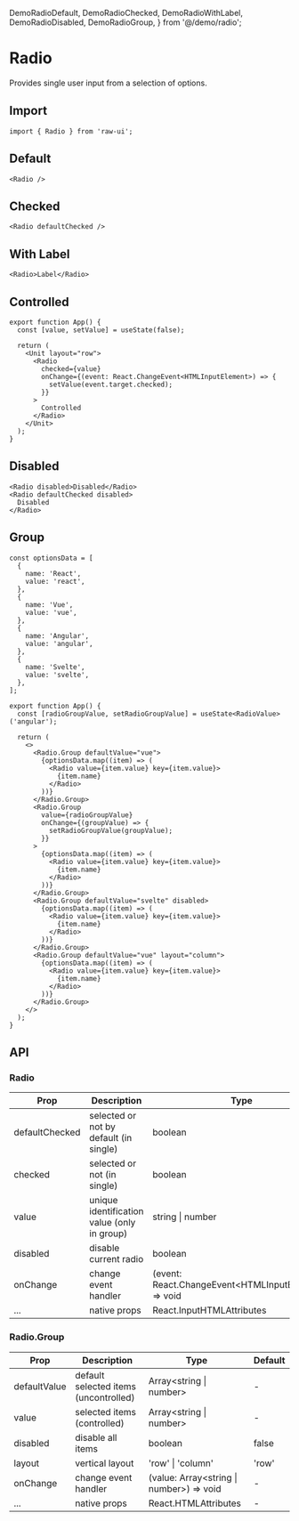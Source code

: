  DemoRadioDefault,
  DemoRadioChecked,
  DemoRadioWithLabel,
  DemoRadioDisabled,
  DemoRadioGroup,
} from '@/demo/radio';

# Radio

Provides single user input from a selection of options.

## Import

```tsx
import { Radio } from 'raw-ui';
```

## Default

<DemoRadioDefault />

```tsx
<Radio />
```

## Checked

<DemoRadioChecked />

```tsx
<Radio defaultChecked />
```

## With Label

<DemoRadioWithLabel />

```tsx
<Radio>Label</Radio>
```

## Controlled

```tsx
export function App() {
  const [value, setValue] = useState(false);

  return (
    <Unit layout="row">
      <Radio
        checked={value}
        onChange={(event: React.ChangeEvent<HTMLInputElement>) => {
          setValue(event.target.checked);
        }}
      >
        Controlled
      </Radio>
    </Unit>
  );
}
```

## Disabled

<DemoRadioDisabled />

```tsx
<Radio disabled>Disabled</Radio>
<Radio defaultChecked disabled>
  Disabled
</Radio>
```

## Group

<DemoRadioGroup />

```tsx
const optionsData = [
  {
    name: 'React',
    value: 'react',
  },
  {
    name: 'Vue',
    value: 'vue',
  },
  {
    name: 'Angular',
    value: 'angular',
  },
  {
    name: 'Svelte',
    value: 'svelte',
  },
];

export function App() {
  const [radioGroupValue, setRadioGroupValue] = useState<RadioValue>('angular');

  return (
    <>
      <Radio.Group defaultValue="vue">
        {optionsData.map((item) => (
          <Radio value={item.value} key={item.value}>
            {item.name}
          </Radio>
        ))}
      </Radio.Group>
      <Radio.Group
        value={radioGroupValue}
        onChange={(groupValue) => {
          setRadioGroupValue(groupValue);
        }}
      >
        {optionsData.map((item) => (
          <Radio value={item.value} key={item.value}>
            {item.name}
          </Radio>
        ))}
      </Radio.Group>
      <Radio.Group defaultValue="svelte" disabled>
        {optionsData.map((item) => (
          <Radio value={item.value} key={item.value}>
            {item.name}
          </Radio>
        ))}
      </Radio.Group>
      <Radio.Group defaultValue="vue" layout="column">
        {optionsData.map((item) => (
          <Radio value={item.value} key={item.value}>
            {item.name}
          </Radio>
        ))}
      </Radio.Group>
    </>
  );
}
```

## API

### Radio

| Prop           | Description                                 | Type                                                   | Default |
| -------------- | ------------------------------------------- | ------------------------------------------------------ | ------- |
| defaultChecked | selected or not by default (in single)      | boolean                                                | false   |
| checked        | selected or not (in single)                 | boolean                                                | false   |
| value          | unique identification value (only in group) | string \| number                                       | -       |
| disabled       | disable current radio                       | boolean                                                | false   |
| onChange       | change event handler                        | (event: React.ChangeEvent\<HTMLInputElement\>) => void | -       |
| ...            | native props                                | React.InputHTMLAttributes                              | -       |

### Radio.Group

| Prop         | Description                           | Type                                       | Default |
| ------------ | ------------------------------------- | ------------------------------------------ | ------- |
| defaultValue | default selected items (uncontrolled) | Array\<string \| number\>                  | -       |
| value        | selected items (controlled)           | Array\<string \| number\>                  | -       |
| disabled     | disable all items                     | boolean                                    | false   |
| layout       | vertical layout                       | 'row' \| 'column'                          | 'row'   |
| onChange     | change event handler                  | (value: Array\<string \| number\>) => void | -       |
| ...          | native props                          | React.HTMLAttributes                       | -       |
